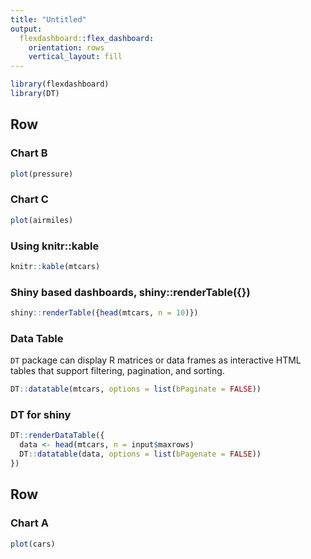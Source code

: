 ```yaml
---
title: "Untitled"
output: 
  flexdashboard::flex_dashboard:
    orientation: rows
    vertical_layout: fill
---
```


```r
library(flexdashboard)
library(DT)
```

Row {.tabset }
---------------------------------


### Chart B

```r
plot(pressure)
```

### Chart C

```r
plot(airmiles)
```


### Using knitr::kable
```r
knitr::kable(mtcars)
```

### Shiny based dashboards, shiny::renderTable({})
```r
shiny::renderTable({head(mtcars, n = 10)})
```

### Data Table
`DT` package can display R matrices or data frames as interactive HTML tables that support filtering, pagination, and sorting.
```r
DT::datatable(mtcars, options = list(bPaginate = FALSE))
```


### DT for shiny
```r
DT::renderDataTable({
  data <- head(mtcars, n = input$maxrows)
  DT::datatable(data, options = list(bPagenate = FALSE))
})
```


Row
-----------------------------------------------------------------------

### Chart A

```r
plot(cars)
```






